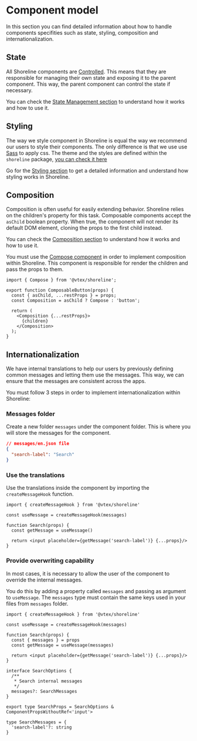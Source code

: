 
# Component model

In this section you can find detailed information about how to handle components specifities such as state, styling, composition and internationalization.

## State

All Shoreline components are [Controlled](https://react.dev/learn/sharing-state-between-components#controlled-and-uncontrolled-components). This means that they are responsible for managing their own state and exposing
it to the parent component. This way, the parent component can control the state if necessary.

You can check the [State Management section](/guides/state-management) to understand how it works and how to use it.

## Styling

The way we style component in Shoreline is equal the way we recommend our users to style their components. The only difference is that
we use use [Sass](https://sass-lang.com/) to apply css. The theme and the styles are defined within the `shoreline` package, [you can check it here](https://github.com/vtex/shoreline/tree/main/packages/shoreline/src/themes/sunrise)

Go for the [Styling section](/guides/styling/introduction) to get a detailed information and understand how styling works in Shoreline.

## Composition

Composition is often useful for easily extending behavior. Shoreline relies on the children's property for this task.
Composable components accept the `asChild` boolean property. When true, the component will not render its default DOM element,
cloning the props to the first child instead.

You can check the [Composition section](/guides/composition/introduction) to understand how it works and how to use it.

You must use the [Compose component](/components/compose) in order to implement composition within Shoreline. This component is responsible for render the
children and pass the props to them.

```tsx
import { Compose } from '@vtex/shoreline';

export function ComposableButton(props) {
  const { asChild, ...restProps } = props;
  const Composition = asChild ? Compose : 'button';

  return (
    <Composition {...restProps}>
      {children}
    </Composition>
  );
}
```

## Internationalization

We have internal translations to help our users by previously defining common messages and letting them use the messages.
This way, we can ensure that the messages are consistent across the apps.

You must follow 3 steps in order to implement internationalization within Shoreline:

<Steps>

### Messages folder

Create a new folder `messages` under the component folder. This is where you will store the messages for the component.

```json
// messages/en.json file
{
  "search-label": "Search"
}
```

### Use the translations

Use the translations inside the component by importing the `createMessageHook` function.

```tsx
import { createMessageHook } from '@vtex/shoreline'

const useMessage = createMessageHook(messages)

function Search(props) {
  const getMessage = useMessage()

  return <input placeholder={getMessage('search-label')} {...props}/>
}
```

### Provide overwriting capability

In most cases, it is necessary to allow the user of the component to override the internal messages.

You do this by adding a property called `messages` and passing as argument to `useMessage`.
The `messages` type must contain the same keys used in your files from `messages` folder.

```tsx
import { createMessageHook } from '@vtex/shoreline'

const useMessage = createMessageHook(messages)

function Search(props) {
  const { messages } = props
  const getMessage = useMessage(messages)

  return <input placeholder={getMessage('search-label')} {...props}/>
}

interface SearchOptions {
  /**
   * Search internal messages
   */
  messages?: SearchMessages
}

export type SearchProps = SearchOptions & ComponentPropsWithoutRef<'input'>

type SearchMessages = {
  'search-label'?: string
}

```


</Steps>

